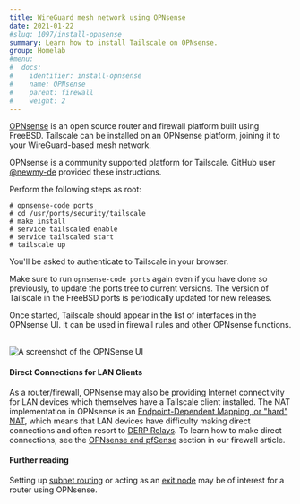 ```yaml
---
title: WireGuard mesh network using OPNsense
date: 2021-01-22
#slug: 1097/install-opnsense
summary: Learn how to install Tailscale on OPNsense.
group: Homelab
#menu:
#  docs:
#    identifier: install-opnsense
#    name: OPNsense
#    parent: firewall
#    weight: 2
---
```


[OPNsense](https://opnsense.org/) is an open source router and
firewall platform built using FreeBSD. Tailscale can be installed on
an OPNsense platform, joining it to your WireGuard-based mesh network.

OPNsense is a community supported platform for Tailscale. GitHub user
[@newmy-de](https://github.com/newmy-de) provided these instructions.

Perform the following steps as root:

```
# opnsense-code ports
# cd /usr/ports/security/tailscale
# make install
# service tailscaled enable
# service tailscaled start
# tailscale up
```

You'll be asked to authenticate to Tailscale in your browser.

Make sure to run `opnsense-code ports` again even if you have
done so previously, to update the ports tree to current versions. The
version of Tailscale in the FreeBSD ports is periodically updated for new releases.

Once started, Tailscale should appear in the list of interfaces in the
OPNsense UI. It can be used in firewall rules and other OPNsense
functions.

<br />
<Image
  src="/images/solutions/install-opnsense/opnsense.png"
  alt="A screenshot of the OPNSense UI"
  width={800}
  height={395}
/>

#### Direct Connections for LAN Clients

As a router/firewall, OPNsense may also be providing Internet connectivity for LAN
devices which themselves have a Tailscale client installed. The NAT implementation
in OPNsense is an
[Endpoint-Dependent Mapping, or "hard" NAT](/blog/how-nat-traversal-works/),
which means that LAN devices have difficulty making direct connections and often resort to
[DERP Relays](/kb/1232/derp-servers/). To learn how to make direct connections, see the
[OPNsense and pfSense](/kb/1181/firewalls/#opnsense-and-pfsense) section in our firewall article.

#### Further reading

Setting up [subnet routing](/kb/1019/subnets/) or acting as an [exit node](/kb/1103/exit-nodes/) may be of interest for a router using OPNsense.
